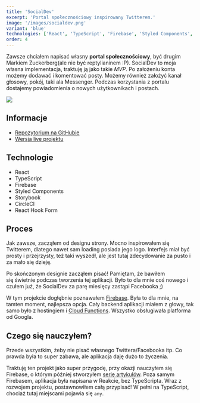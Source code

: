 ```yaml
---
title: 'SocialDev'
excerpt: 'Portal społecznościowy inspirowany Twitterem.'
image: '/images/socialdev.png'
variant: 'blue'
technologies: ['React', 'TypeScript', 'Firebase', 'Styled Components', 'Storybook']
order: 4
---
```


Zawsze chciałem napisać własny **portal społecznościowy**, być drugim Markiem Zuckerberg(ale nie być reptylianinem :P). SocialDev to moja własna implementacja, traktuję ją jako takie _MVP_. Po założeniu konta możemy dodawać i komentować posty. Możemy również założyć kanał głosowy, pokój, taki ala Messenger. Podczas korzystania z portalu dostajemy powiadomienia o nowych użytkownikach i postach.

![](/images/socialdev.png)

## Informacje

- [Repozytorium na GitHubie](https://github.com/olafsulich/SocialDev-Firebase)
- [Wersja live projektu](https://social-dev-dcf2d.firebaseapp.com/)

## Technologie

- React
- TypeScript
- Firebase
- Styled Components
- Storybook
- CircleCI
- React Hook Form

## Proces

Jak zawsze, zacząłem od designu strony. Mocno inspirowałem się Twitterem, dlatego nawet sam loading posiada jego logo. Interfejs miał być prosty i przejrzysty, też taki wyszedł, ale jest tutaj zdecydowanie za pusto i za mało się dzieję.

Po skończonym designie zacząłem pisać! Pamiętam, że bawiłem się świetnie podczas tworzenia tej aplikacji. Było to dla mnie coś nowego i czułem już, że SocialDev za parę miesięcy zastąpi Facebooka ;)

W tym projekcie dogłębnie poznawałem [Firebase](https://firebase.google.com/). Była to dla mnie, na tamten moment, najlepsza opcja. Cały backend aplikacji miałem z głowy, tak samo było z hostingiem i [Cloud Functions](https://firebase.google.com/docs/functions). Wszystko obsługiwała platforma od Googla.

## Czego się nauczyłem?

Przede wszystkim, żeby nie pisać własnego Twittera/Facebooka itp. Co prawda była to super zabawa, ale aplikacja daję dużo to życzenia.

Traktuję ten projekt jako super przygodę, przy okazji nauczyłem się Firebase, o którym później stworzyłem [serię artykułów](https://frontlive.pl/kategorie/firebase). Poza samym Firebasem, aplikacja była napisana w Reakcie, bez TypeScripta. Wraz z rozwojem projektu, postawnowiłem całą przypisać! W pełni na TypeScript, chociaż tutaj miejscami pojawia się `any`.
